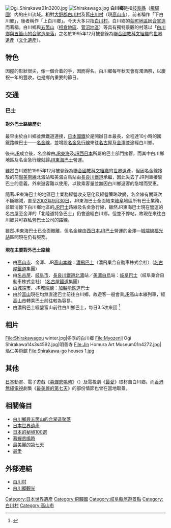 {{noteTA
|1=zh-hans:庄川; zh-hant:庄川;
}}
{{distinguish|白川町 (日本)}}
{{japanese|japanese=白川郷|kana=しらかわ ごう|romaji=Shirakawa Gō}}
[[File:Ogi_Shirakawa01n3200.jpg|thumb]]
[[File:Shirakawago.jpg|thumb]]
'''白川鄉'''是指[[岐阜縣|岐阜縣]]（[[飛驒國|飛驒國]]）内的庄川流域。相對[[大野郡_(岐阜縣)|大野郡]][[白川村|白川村]]及舊[[庄川村|庄川村]]（現[[高山市|高山市]]），前者稱作「下白川鄉」，後者稱作「上白川鄉」。今天大多只指[[白川村|白川村]]。白川鄉的[[荻町_(白川村)|荻町地區]]因[[合掌造|合掌造]]而著稱。白川鄉與[[五箇山|五箇山]]（[[相倉|相倉地區]]、[[菅沼_(南礪市)|菅沼地區]]）等具有獨特景觀的村落以「[[白川鄉與五箇山的合掌造聚落|白川鄉與五箇山的合掌造聚落]]」之名於1995年12月被登錄為[[聯合國教科文組織|聯合國教科文組織]]的[[世界遺產|世界遺產]]（[[文化遺產|文化遺產]]）。

==特色==
因屋的形狀很尖，像一個合着的手，因而得名。白川鄉每年秋天會有濁酒祭，以慶祝一年的豐收，也是鄉內重要的節日。

==交通==
===巴士===
====對外巴士路線歷史====
最早由於白川鄉並無鐵道連接，[[日本國鐵|日本國鐵]]於是開辦日本最長，全程達10小時的國鐵路線巴士——[[名金線|名金線]]，並增設[[名金急行線|名金急行線]]來往[[名古屋|名古屋]]及[[金澤|金澤]]並途經白川鄉。

後來[[JR|JR]]成立後，名金線由[[JR東海|JR東海]]及[[JR西日本|JR西日本]]所屬的巴士部門接管，而其中白川鄉地區及名金急行線就歸[[JR東海巴士|JR東海巴士]]營運。

雖然白川鄉於1995年12月被登錄為[[聯合國教科文組織|聯合國教科文組織]]的[[世界遺產|世界遺產]]，但因名金線接駁的前[[越美南線|越美南線]]北濃站和美濃白鳥站由[[長良川鐵道|長良川鐵道]]承繼，因此失去了JR列車接駁巴士的意義，外來遊客難以使用，以致乘客量並無因白川鄉遊客的急增而受惠。

隨著JR東海巴士的地區巴士業務經營收支惡化及經營策略改變，名金線有關班次不斷縮減，直至[[2002年9月30日|2002年9月30日]]，JR東海巴士全面結束[[岐阜县|岐阜]]地區所有巴士業務，並取消餘下白川鄉地區的[[JR巴士|JR巴士]]路線及名金急行線，雖然JR東海巴士現在營運的名古屋至金澤的「北陸道特急巴士」仍會途經白川鄉，但並不停站，故現在來往白川鄉只可靠私營巴士公司的路線。

雖然JR東海巴士已全面撤離，但名金線由[[西日本JR巴士|西日本JR巴士]]營運的金澤—[[城端線|城端線]][[福光站|福光站]]區間現在仍有服務。

====現在主要對外巴士路線====
*由[[高山市|高山市]]、金澤、JR[[高山本線|高山本線]]：[[濃飛巴士|濃飛巴士]]（濃飛乗合自動車株式会社）（[[名古屋鐵道|名古屋鐵道]]集團）
*由[[名古屋|名古屋]]、[[岐阜市|岐阜市]]、[[長良川鐵道|長良川鐵道]][[北濃|北濃]]站／[[美濃白烏|美濃白烏]]站：[[岐阜巴士|岐阜巴士]]（岐阜乗合自動車株式会社）（[[名古屋鐵道|名古屋鐵道]]集團）
*由[[城端市|城端市]]、JR[[城端線|城端線]]：[[加越能鉄道|加越能鉄道]]巴士
*由於[[富山市|富山]]現在均無直達巴士前往白川鄉，故遊客一般會乘[[JR|JR]]高山本線列車，經[[高山市|高山市]]轉乘巴士前往較為容易。
*由濃飛巴士經營富山前往白川鄉巴士，每日3.5次來回 <ref>{{Cite web |url=https://www.nouhibus.co.jp/ch_h/highwaybus/shirakawago.pdf |title=白川鄉／金澤線/富山線-時刻表 |access-date=2017-09-14 |archive-date=2021-04-16 |archive-url=https://web.archive.org/web/20210416014002/https://www.nouhibus.co.jp/ch_h/highwaybus/shirakawago.pdf |dead-url=no }}</ref>

== 相片 ==
<gallery>
File:Shirakawagou winter.jpg|冬季的白川鄉
File:Myozenji Ogi Shirakawa14s3s4592.jpg|明善寺
File:Jin Homura Art Museum01n4272.jpg|焔仁美術館
File:Shirakawa-go houses 1.jpg
</gallery>

== 其他 ==
[[日本|日本]]動畫、電子遊戲《[[暮蟬悲鳴時|暮蟬悲鳴時]]》（{{lang|ja|ひぐらしのなく頃に}}）及電視劇《[[最愛_(日本電視劇)|最愛]]》取材自白川鄉。而[[香港|香港]][[無綫電視|無綫電視]]劇集《[[最美麗的第七天|最美麗的第七天]]》的部份情節也曾在當地取景。

== 相關條目 ==
{{Commonscat|Shirakawa-go}}
*[[白川鄉與五箇山的合掌造聚落|白川鄉與五箇山的合掌造聚落]]
*[[日本世界遺產|日本世界遺產]]
*[[日本的秘境100選|日本的秘境100選]]
*[[暮蟬悲鳴時|暮蟬悲鳴時]]
*[[最美麗的第七天|最美麗的第七天]]
*[[最愛_(日本電視劇)|最愛]]

== 外部連結 ==
*[http://www.shirakawa-go.org/ 白川村] {{Wayback|url=http://www.shirakawa-go.org/ |date=20210426143609 }}
*[https://web.archive.org/web/20180616103823/http://shirakawa-go.gr.jp/zh/seetypes/hotsprings/ 白川郷観光]
{{日本的世界遺產}}
{{DEFAULTSORT:Shirakawa-gou}}

[[Category:日本世界遺產|Category:日本世界遺產]]
[[Category:飛驒國|Category:飛驒國]]
[[Category:岐阜縣旅遊景點|Category:岐阜縣旅遊景點]]
[[Category:白川村|Category:白川村]]
[[Category:高山市|Category:高山市]]
